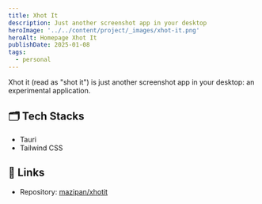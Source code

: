 ```yaml
---
title: Xhot It
description: Just another screenshot app in your desktop
heroImage: '../../content/project/_images/xhot-it.png'
heroAlt: Homepage Xhot It
publishDate: 2025-01-08
tags:
  - personal
---
```


Xhot it (read as "shot it") is just another screenshot app in your desktop: an experimental application.

## 🗂️ Tech Stacks

- Tauri
- Tailwind CSS

## 🔗 Links

- Repository: [mazipan/xhotit](https://github.com/mazipan/xhotit)
